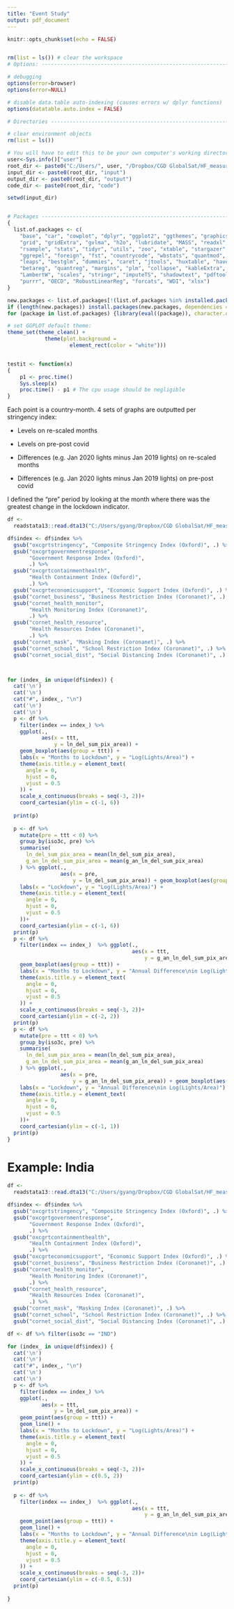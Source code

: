 ```yaml
---
title: "Event Study"
output: pdf_document
---
```


```r
knitr::opts_chunk$set(echo = FALSE)


rm(list = ls()) # clear the workspace
# Options: ----------------------------------------------------------------

# debugging
options(error=browser)
options(error=NULL)

# disable data.table auto-indexing (causes errors w/ dplyr functions)
options(datatable.auto.index = FALSE)

# Directories -------------------------------------------------------------

# clear environment objects
rm(list = ls())

# You will have to edit this to be your own computer's working directories:
user<-Sys.info()["user"]
root_dir <- paste0("C:/Users/", user, "/Dropbox/CGD GlobalSat/HF_measures/")
input_dir <- paste0(root_dir, "input")
output_dir <- paste0(root_dir, "output")
code_dir <- paste0(root_dir, "code")

setwd(input_dir)


# Packages ---------------------------------------------------------------
{
  list.of.packages <- c(
    "base", "car", "cowplot", "dplyr", "ggplot2", "ggthemes", "graphics", "grDevices",
    "grid", "gridExtra", "gvlma", "h2o", "lubridate", "MASS", "readxl", "rio", "rms",
    "rsample", "stats", "tidyr", "utils", "zoo", "xtable", "stargazer", "data.table",
    "ggrepel", "foreign", "fst", "countrycode", "wbstats", "quantmod", "R.utils",
    "leaps", "bestglm", "dummies", "caret", "jtools", "huxtable", "haven", "ResourceSelection",
    "betareg", "quantreg", "margins", "plm", "collapse", "kableExtra", "tinytex",
    "LambertW", "scales", "stringr", "imputeTS", "shadowtext", "pdftools", "glue",
    "purrr", "OECD", "RobustLinearReg", "forcats", "WDI", "xlsx")
}

new.packages <- list.of.packages[!(list.of.packages %in% installed.packages()[, "Package"])]
if (length(new.packages)) install.packages(new.packages, dependencies = TRUE)
for (package in list.of.packages) {library(eval((package)), character.only = TRUE)}

# set GGPLOT default theme:
theme_set(theme_clean() + 
            theme(plot.background = 
                    element_rect(color = "white")))


testit <- function(x)
{
    p1 <- proc.time()
    Sys.sleep(x)
    proc.time() - p1 # The cpu usage should be negligible
}
```

Each point is a country-month. 4 sets of graphs are outputted per stringency index:

 - Levels on re-scaled months
 
 - Levels on pre-post covid
 
 - Differences (e.g. Jan 2020 lights minus Jan 2019 lights) on re-scaled months
 
 - Differences (e.g. Jan 2020 lights minus Jan 2019 lights) on pre-post covid
 

I defined the "pre" period by looking at the month where there was the greatest change 
in the lockdown indicator.

```r

df <-
  readstata13::read.dta13("C:/Users/gyang/Dropbox/CGD GlobalSat/HF_measures/input/event_study_ntl_covid.dta")

df$index <- df$index %>%
  gsub("oxcgrtstringency", "Composite Stringency Index (Oxford)", .) %>%
  gsub("oxcgrtgovernmentresponse",
       "Government Response Index (Oxford)",
       .) %>%
  gsub("oxcgrtcontainmenthealth",
       "Health Containment Index (Oxford)",
       .) %>%
  gsub("oxcgrteconomicsupport", "Economic Support Index (Oxford)", .) %>%
  gsub("cornet_business", "Business Restriction Index (Coronanet)", .) %>%
  gsub("cornet_health_monitor",
       "Health Monitoring Index (Coronanet)",
       .) %>%
  gsub("cornet_health_resource",
       "Health Resources Index (Coronanet)",
       .) %>%
  gsub("cornet_mask", "Masking Index (Coronanet)", .) %>%
  gsub("cornet_school", "School Restriction Index (Coronanet)", .) %>%
  gsub("cornet_social_dist", "Social Distancing Index (Coronanet)", .)



for (index_ in unique(df$index)) {
  cat('\n')
  cat('\n')
  cat("#", index_, "\n")
  cat('\n')
  cat('\n')
  p <- df %>%
    filter(index == index_) %>%
    ggplot(.,
           aes(x = ttt,
               y = ln_del_sum_pix_area)) +
    geom_boxplot(aes(group = ttt)) +
    labs(x = "Months to Lockdown", y = "Log(Lights/Area)") +
    theme(axis.title.y = element_text(
      angle = 0,
      hjust = 0,
      vjust = 0.5
    )) +
    scale_x_continuous(breaks = seq(-3, 2))+
    coord_cartesian(ylim = c(-1, 6))
  
  print(p)
  
  p <- df %>%
    mutate(pre = ttt < 0) %>%
    group_by(iso3c, pre) %>%
    summarise(
      ln_del_sum_pix_area = mean(ln_del_sum_pix_area),
      g_an_ln_del_sum_pix_area = mean(g_an_ln_del_sum_pix_area)
    ) %>% ggplot(.,
                 aes(x = pre,
                     y = ln_del_sum_pix_area)) + geom_boxplot(aes(group = pre)) +
    labs(x = "Lockdown", y = "Log(Lights/Area)") +
    theme(axis.title.y = element_text(
      angle = 0,
      hjust = 0,
      vjust = 0.5
    ))+
    coord_cartesian(ylim = c(-1, 6))
  print(p)
  p <- df %>%
    filter(index == index_)  %>% ggplot(.,
                                        aes(x = ttt,
                                            y = g_an_ln_del_sum_pix_area)) +
    geom_boxplot(aes(group = ttt)) +
    labs(x = "Months to Lockdown", y = "Annual Difference\nin Log(Lights/Area)") +
    theme(axis.title.y = element_text(
      angle = 0,
      hjust = 0,
      vjust = 0.5
    )) +
    scale_x_continuous(breaks = seq(-3, 2))+
    coord_cartesian(ylim = c(-2, 2))
  print(p)
  p <- df %>%
    mutate(pre = ttt < 0) %>%
    group_by(iso3c, pre) %>%
    summarise(
      ln_del_sum_pix_area = mean(ln_del_sum_pix_area),
      g_an_ln_del_sum_pix_area = mean(g_an_ln_del_sum_pix_area)
    ) %>% ggplot(.,
                 aes(x = pre,
                     y = g_an_ln_del_sum_pix_area)) + geom_boxplot(aes(group = pre)) +
    labs(x = "Lockdown", y = "Annual Difference\nin Log(Lights/Area)") +
    theme(axis.title.y = element_text(
      angle = 0,
      hjust = 0,
      vjust = 0.5
    ))+
    coord_cartesian(ylim = c(-1, 1))
  print(p)
}
```

# Example: India

```r
df <-
  readstata13::read.dta13("C:/Users/gyang/Dropbox/CGD GlobalSat/HF_measures/input/event_study_ntl_covid.dta")

df$index <- df$index %>%
  gsub("oxcgrtstringency", "Composite Stringency Index (Oxford)", .) %>%
  gsub("oxcgrtgovernmentresponse",
       "Government Response Index (Oxford)",
       .) %>%
  gsub("oxcgrtcontainmenthealth",
       "Health Containment Index (Oxford)",
       .) %>%
  gsub("oxcgrteconomicsupport", "Economic Support Index (Oxford)", .) %>%
  gsub("cornet_business", "Business Restriction Index (Coronanet)", .) %>%
  gsub("cornet_health_monitor",
       "Health Monitoring Index (Coronanet)",
       .) %>%
  gsub("cornet_health_resource",
       "Health Resources Index (Coronanet)",
       .) %>%
  gsub("cornet_mask", "Masking Index (Coronanet)", .) %>%
  gsub("cornet_school", "School Restriction Index (Coronanet)", .) %>%
  gsub("cornet_social_dist", "Social Distancing Index (Coronanet)", .)

df <- df %>% filter(iso3c == "IND")

for (index_ in unique(df$index)) {
  cat('\n')
  cat('\n')
  cat("#", index_, "\n")
  cat('\n')
  cat('\n')
  p <- df %>%
    filter(index == index_) %>%
    ggplot(.,
           aes(x = ttt,
               y = ln_del_sum_pix_area)) +
    geom_point(aes(group = ttt)) +
    geom_line() + 
    labs(x = "Months to Lockdown", y = "Log(Lights/Area)") +
    theme(axis.title.y = element_text(
      angle = 0,
      hjust = 0,
      vjust = 0.5
    )) +
    scale_x_continuous(breaks = seq(-3, 2))+
    coord_cartesian(ylim = c(0.5, 2))
  print(p)
  
  p <- df %>%
    filter(index == index_)  %>% ggplot(.,
                                        aes(x = ttt,
                                            y = g_an_ln_del_sum_pix_area)) +
    geom_point(aes(group = ttt)) + 
    geom_line() + 
    labs(x = "Months to Lockdown", y = "Annual Difference\nin Log(Lights/Area)") +
    theme(axis.title.y = element_text(
      angle = 0,
      hjust = 0,
      vjust = 0.5
    )) +
    scale_x_continuous(breaks = seq(-3, 2))+
    coord_cartesian(ylim = c(-0.5, 0.5))
  print(p)
  
}
```